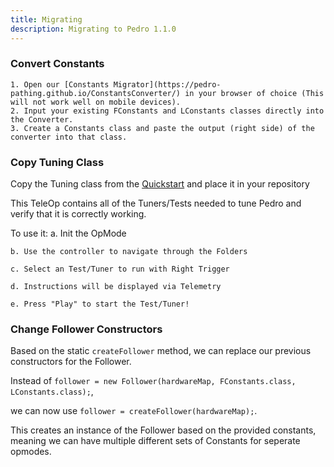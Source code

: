 ```yaml
---
title: Migrating
description: Migrating to Pedro 1.1.0
---
```

### Convert Constants
    1. Open our [Constants Migrator](https://pedro-pathing.github.io/ConstantsConverter/) in your browser of choice (This will not work well on mobile devices).
    2. Input your existing FConstants and LConstants classes directly into the Converter.
    3. Create a Constants class and paste the output (right side) of the converter into that class.

### Copy Tuning Class 
Copy the Tuning class from the [Quickstart](https://github.com/Pedro-Pathing/Quickstart/blob/dev/TeamCode/src/main/java/org/firstinspires/ftc/teamcode/pedroPathing/Tuning.java) and place it in your repository

This TeleOp contains all of the Tuners/Tests needed to tune Pedro and verify that it is correctly working.

To use it:
    a. Init the OpMode  

    b. Use the controller to navigate through the Folders  

    c. Select an Test/Tuner to run with Right Trigger  

    d. Instructions will be displayed via Telemetry  

    e. Press "Play" to start the Test/Tuner!  

### Change Follower Constructors
Based on the static `createFollower` method, we can replace our previous constructors for the Follower.

Instead of `follower = new Follower(hardwareMap, FConstants.class, LConstants.class);`,

we can now use `follower = createFollower(hardwareMap);`.  
  
This creates an instance of the Follower based on the provided constants, meaning we can have multiple different sets of Constants for seperate opmodes.